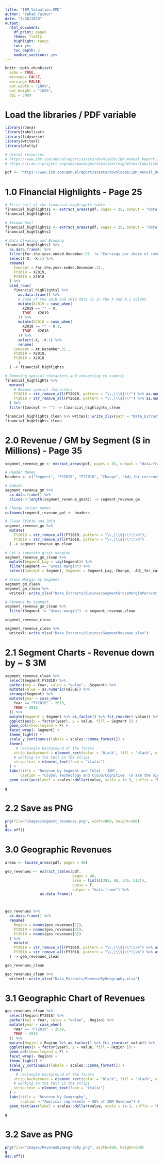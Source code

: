 ```yaml
---
title: "IBM_Valuation.RMD"
author: "Fahad Taimur"
date: "3/28/2020"
output: 
  html_document:
    df_print: paged
    theme: flatly
    highlight: tango
    toc: yes
    toc_depth: 2
    number_sections: yes
---
```


```r
knitr::opts_chunk$set(
  echo = TRUE, 
  message= FALSE, 
  warning= FALSE,
  out.width = "100%",
  out.height = "100%",
  dpi = 300)
```

# Load the libraries / PDF variable
```r
library(rJava)
library(tabulizer)
library(tidyverse)
library(writexl)
library(plotly)

# Useful resources
# https://www.ibm.com/annualreport/assets/downloads/IBM_Annual_Report_2019.pdf
# https://cran.r-project.org/web/packages/tabulizer/vignettes/tabulizer.html

pdf <- "https://www.ibm.com/annualreport/assets/downloads/IBM_Annual_Report_2019.pdf"
```

# 1.0 Financial Highlights - Page 25
```r
# First half of the financial highlights table
financial_highlights1 <- extract_areas(pdf, pages = 25, output = "data.frame")
financial_highlights1

# Second half
financial_highlights2 <- extract_areas(pdf, pages = 25, output = "data.frame")
financial_highlights2

# Data Cleaning and Binding
financial_highlights1 %>%
  as.data.frame() %>%
  filter(For.the.year.ended.December.31. != "Earnings per share of common stock—continuing operations") %>%
  select(-X, -X.1) %>%
  rename(
    Concept = For.the.year.ended.December.31.,
    FY2019 = X2019,
    FY2018 = X2018
  ) %>%
  bind_rows(
    financial_highlights2 %>%
      as.data.frame() %>%
      # Some of the 2018 and 2019 data is in the X and X.1 column
      mutate(X2019 = case_when(
        X2019 == "" ~ X,
        TRUE ~ X2019
      )) %>%
      mutate(X2018 = case_when(
        X2018 == "" ~ X.1,
        TRUE ~ X2018
      )) %>%
      select(-X, -X.1) %>%
      rename(
    Concept = At.December.31.,
    FY2019 = X2019,
    FY2018 = X2018
      )
  ) -> financial_highlights

# Removing special characters and converting to numeric
financial_highlights %>%
  mutate(
    # Remove special characters
    FY2019 = str_remove_all(FY2019, pattern = "\\,|\\$|\\*") %>% as.numeric(),
    FY2018 = str_remove_all(FY2018, pattern = "\\,|\\$|\\*") %>% as.numeric()
  ) %>%
  filter(Concept != "") -> financial_highlights_clean

financial_highlights_clean %>% writexl::write_xlsx(path = "Data_Extracts/FinancialHighlights.xlsx")
financial_highlights_clean 
```

# 2.0 Revenue / GM by Segment ($ in Millions) - Page 35
```r
segment_revenue_gm <- extract_areas(pdf, pages = 35, output = "data.frame")

# Header Names
headers <- c("Segment", "FY2019", "FY2018", "Change", "Adj_for_currency")

# Subset
segment_revenue_gm %>%
  as.data.frame() %>%
  slice(-4:length(segment_revenue_gm$X)) -> segment_revenue_gm

# Change column names
colnames(segment_revenue_gm) <- headers

# Clean FY2018 and 2019
segment_revenue_gm %>%
  mutate(
    FY2019 = str_remove_all(FY2019, pattern = "\\,|\\$|\\*|\\%"),
    FY2018 = str_remove_all(FY2018, pattern = "\\,|\\$|\\*|\\%")
  ) -> segment_revenue_gm_clean

# Let's separate gross margins
segment_revenue_gm_clean %>%
  mutate(Segment_Lag = lag(Segment)) %>%
  filter(Segment == "Gross margin") %>%
  select(Concept = Segment, Segment = Segment_Lag,-Change, -Adj_for_currency, FY2019, FY2018) -> segment_gm_clean

# Gross Margin by Segment
segment_gm_clean
segment_gm_clean %>%
  writexl::write_xlsx("Data_Extracts/BusinessSegmentGrossMarginPercent.xlsx")

# Revenue by Segment
segment_revenue_gm_clean %>%
  filter(Segment != "Gross margin") -> segment_revenue_clean

segment_revenue_clean 

segment_revenue_clean %>%
  writexl::write_xlsx("Data_Extracts/BusinessSegmentRevenue.xlsx")
```

# 2.1 Segment Charts - Revenue down by ~ $ 3M 
```r
segment_revenue_clean %>%
  select(Segment:FY2018) %>%
  gather(key = Year, value = "value", -Segment) %>%
  mutate(value = as.numeric(value)) %>%
  arrange(Segment) %>%
  mutate(year = case_when(
    Year == "FY2019" ~ 2019,
    TRUE ~ 2018
  )) %>%
  mutate(Segment = Segment %>% as_factor() %>% fct_reorder(-value)) %>%
  ggplot(aes(x = factor(year), y = value, fill = Segment )) + 
  geom_col(show.legend = F) + 
  facet_wrap(~ Segment) +
  theme_light() +
  scale_y_continuous(labels = scales::comma_format()) + 
  theme(
     # rectangle background of the facets
    strip.background = element_rect(color = "black", fill = "black", size = 1),
    # working on the text in the strips
    strip.text = element_text(face = "italic")
  ) + 
  labs(title = "Revenue by Segment and Total - IBM", 
       caption = "Global Technology and Cloud/Cognitive  \n are the biggest segments") +
  geom_text(aes(label = scales::dollar(value, scale = 1e-3, suffix = "M", accuracy = 1)), vjust = 1.5, color = "white")-> g

g
```

# 2.2 Save as PNG
```r
png(file="Images/segment_revenues.png", width=800, height=500)
g
dev.off()
```

# 3.0 Geographic Revenues
```r
areas <- locate_areas(pdf, pages = 40)

geo_revenues <- extract_tables(pdf, 
                               pages = 40, 
                               area = list(c(291, 88, 345, 512)),
                               guess = F, 
                               output = "data.frame") %>%
                as.data.frame()



geo_revenues %>%
  as.data.frame() %>%
  rename(
    Region = names(geo_revenues[1]),
    FY2019 = names(geo_revenues[2]),
    FY2018 = names(geo_revenues[3])
  ) %>%
    mutate(
    FY2019 = str_remove_all(FY2019, pattern = "\\,|\\$|\\*|\\%") %>% as.numeric(),
    FY2018 = str_remove_all(FY2018, pattern = "\\,|\\$|\\*|\\%") %>% as.numeric()
  ) -> geo_revenues_clean

geo_revenues_clean

geo_revenues_clean %>%
  writexl::write_xlsx("Data_Extracts/RevenueByGeography.xlsx")
```

# 3.1 Geographic Chart of Revenues
```r
geo_revenues_clean %>%
  select(Region:FY2018) %>%
  gather(key = Year, value = "value", -Region) %>%
  mutate(year = case_when(
    Year == "FY2019" ~ 2019,
    TRUE ~ 2018
  )) %>%
  mutate(Region = Region %>% as_factor() %>% fct_reorder(-value)) %>%
  ggplot(aes(x = factor(year), y = value, fill = Region )) + 
  geom_col(show.legend = F) + 
  facet_wrap(~ Region) +
  theme_light() +
  scale_y_continuous(labels = scales::comma_format()) + 
  theme(
     # rectangle background of the facets
    strip.background = element_rect(color = "black", fill = "black", size = 1),
    # working on the text in the strips
    strip.text = element_text(face = "italic")
  ) + 
  labs(title = "Revenue by Geography", 
       caption = "Americas represents ~ 50% of IBM Revenue") +
  geom_text(aes(label = scales::dollar(value, scale = 1e-3, suffix = "M", accuracy = 1)), vjust = 1.5, color = "white")-> g

g
```

# 3.2 Save as PNG 
```r
png(file="Images/RevenueByGeography.png", width=800, height=500)
g
dev.off()
```


# 
```r

```


# 
```r

```


# 
```r

```


# 
```r

```


# 
```r

```


# 
```r

```

















































